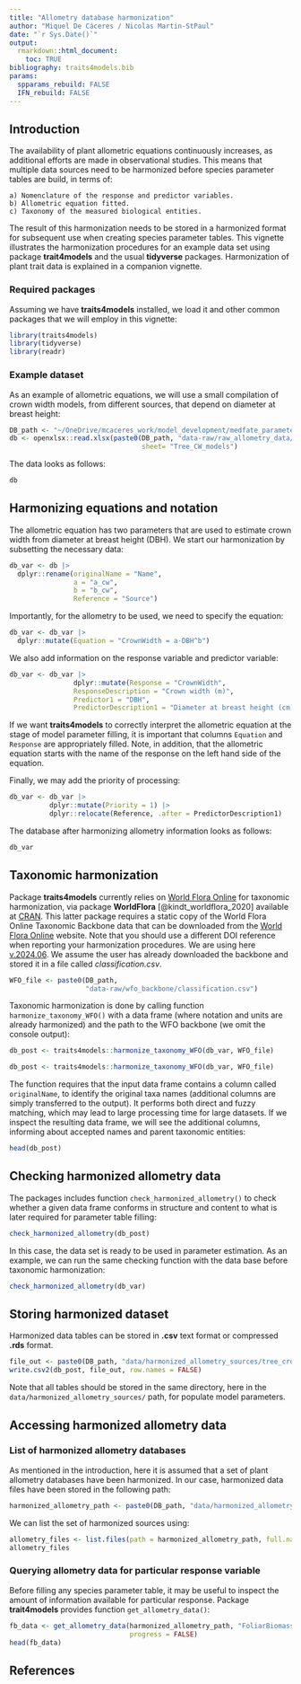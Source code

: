 ```yaml
---
title: "Allometry database harmonization"
author: "Miquel De Cáceres / Nicolas Martin-StPaul"
date: "`r Sys.Date()`"
output: 
  rmarkdown::html_document:
    toc: TRUE
bibliography: traits4models.bib
params:
  spparams_rebuild: FALSE
  IFN_rebuild: FALSE
---
```


## Introduction

The availability of plant allometric equations continuously increases, as additional efforts are made in observational studies. This means that multiple data sources need to be harmonized before species parameter tables are build, in terms of:

    a) Nomenclature of the response and predictor variables.
    b) Allometric equation fitted.
    c) Taxonomy of the measured biological entities. 

The result of this harmonization needs to be stored in a harmonized format for subsequent use when creating species parameter tables. This vignette illustrates the harmonization procedures for an example data set using package **trait4models** and the usual **tidyverse** packages. Harmonization of plant trait data is explained in a companion vignette.

### Required packages

Assuming we have **traits4models** installed, we load it and other common packages that we will employ in this vignette:
```r
library(traits4models)
library(tidyverse)
library(readr)
```


### Example dataset

As an example of allometric equations, we will use a small compilation of crown width models, from different sources, that depend on diameter at breast height:

```r
DB_path <- "~/OneDrive/mcaceres_work/model_development/medfate_parameterization/traits_and_models/"
db <- openxlsx::read.xlsx(paste0(DB_path, "data-raw/raw_allometry_data/TreeAllometries/TreeAllometries.xlsx"),
                                 sheet= "Tree_CW_models")
```

The data looks as follows:
```r
db
```


## Harmonizing equations and notation

The allometric equation has two parameters that are used to estimate crown width from diameter at breast height (DBH). We start our harmonization by subsetting the necessary data:
```r
db_var <- db |>
  dplyr::rename(originalName = "Name",
                a = "a_cw",
                b = "b_cw",
                Reference = "Source") 
```

Importantly, for the allometry to be used, we need to specify the equation:
```r
db_var <- db_var |>
  dplyr::mutate(Equation = "CrownWidth = a·DBH^b")
```

We also add information on the response variable and predictor variable:
```r
db_var <- db_var |>
                dplyr::mutate(Response = "CrownWidth",
                ResponseDescription = "Crown width (m)",
                Predictor1 = "DBH",
                PredictorDescription1 = "Diameter at breast height (cm)")
```

If we want **traits4models** to correctly interpret the allometric equation at the stage of model parameter filling, it is important that columns `Equation` and `Response` are appropriately filled. Note, in addition, that the allometric equation starts with the name of the response on the left hand side of the equation.

Finally, we may add the priority of processing:
```r
db_var <- db_var |>
          dplyr::mutate(Priority = 1) |>
          dplyr::relocate(Reference, .after = PredictorDescription1)
```

The database after harmonizing allometry information looks as follows:
```r
db_var
```


## Taxonomic harmonization

Package **traits4models** currently relies on [World Flora Online](https://www.worldfloraonline.org/) for taxonomic harmonization, via package **WorldFlora** [@kindt_worldflora_2020] available at [CRAN](https://cran.r-project.org/package=WorldFlora). This latter package requires a static copy of the World Flora Online Taxonomic Backbone data that can be downloaded from the [World Flora Online](https://www.worldfloraonline.org/) website. Note that you should use a different DOI reference when reporting your harmonization procedures. We are using here [v.2024.06](https://doi.org/10.5281/zenodo.7460141). We assume the user has already downloaded the backbone and stored it in a file called *classification.csv*. 

```r
WFO_file <- paste0(DB_path, 
                   "data-raw/wfo_backbone/classification.csv")
```

Taxonomic harmonization is done by calling function `harmonize_taxonomy_WFO()` with a data frame (where notation and units are already harmonized) and the path to the WFO backbone (we omit the console output):

```r
db_post <- traits4models::harmonize_taxonomy_WFO(db_var, WFO_file)
```

```r
db_post <- traits4models::harmonize_taxonomy_WFO(db_var, WFO_file)
```

The function requires that the input data frame contains a column called `originalName`, to identify the original taxa names (additional columns are simply transferred to the output). It performs both direct and fuzzy matching, which may lead to large processing time for large datasets. If we inspect the resulting data frame, we will see the additional columns, informing about accepted names and parent taxonomic entities:

```r
head(db_post)
```

## Checking harmonized allometry data

The packages includes function `check_harmonized_allometry()` to check whether a given data frame conforms in structure and content to what is later required for parameter table filling:

```r
check_harmonized_allometry(db_post)
```

In this case, the data set is ready to be used in parameter estimation. As an example, we can run the same checking function with the data base before taxonomic harmonization:

```r
check_harmonized_allometry(db_var)
```

## Storing harmonized dataset

Harmonized data tables can be stored in **.csv** text format or compressed **.rds** format. 

```r
file_out <- paste0(DB_path, "data/harmonized_allometry_sources/tree_crown_width_europe.csv")
write.csv2(db_post, file_out, row.names = FALSE)
```
Note that all tables should be stored in the same directory, here in the `data/harmonized_allometry_sources/` path, for populate model parameters.

## Accessing harmonized allometry data

### List of harmonized allometry databases

As mentioned in the introduction, here it is assumed that a set of plant allometry databases have been harmonized. In our case, harmonized data files have been stored in the following path:

```r
harmonized_allometry_path <- paste0(DB_path, "data/harmonized_allometry_sources")
```

We can list the set of harmonized sources using:
```r
allometry_files <- list.files(path = harmonized_allometry_path, full.names = FALSE)
allometry_files
```

### Querying allometry data for particular response variable

Before filling any species parameter table, it may be useful to inspect the amount of information available for particular response. Package **trait4models** provides function `get_allometry_data()`:

```r
fb_data <- get_allometry_data(harmonized_allometry_path, "FoliarBiomass",
                              progress = FALSE)
head(fb_data)
```


## References
